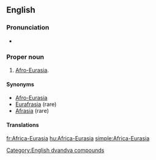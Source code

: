 ==English==
{{wikipedia}}

===Pronunciation===
* {{a|US}} {{IPA|/ˈæf.rɪk.ə.jʊrˈeɪ.ʒə/|lang=en}}

===Proper noun===
{{en-proper noun|head=[[Africa]]-[[Eurasia]]}}
# [[Afro-Eurasia]].

====Synonyms====
* [[Afro-Eurasia]]
* [[Eurafrasia]] (rare)
* [[Afrasia]] (rare)

====Translations====
{{trans-see|Afro-Eurasia}}

[[Category:English dvandva compounds]]
[[fr:Africa-Eurasia]]
[[hu:Africa-Eurasia]]
[[simple:Africa-Eurasia]]